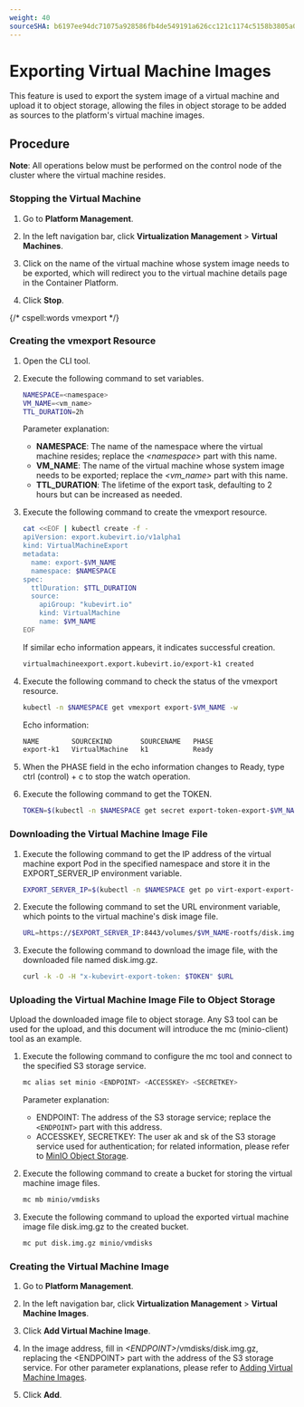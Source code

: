 ```yaml
---
weight: 40
sourceSHA: b6197ee94dc71075a928586fb4de549191a626cc121c1174c5158b3805a0dd06
---
```


# Exporting Virtual Machine Images

This feature is used to export the system image of a virtual machine and upload it to object storage, allowing the files in object storage to be added as sources to the platform's virtual machine images.

## Procedure

**Note**: All operations below must be performed on the control node of the cluster where the virtual machine resides.
<Steps>
### Stopping the Virtual Machine

1. Go to **Platform Management**.

2. In the left navigation bar, click **Virtualization Management** > **Virtual Machines**.

3. Click on the name of the virtual machine whose system image needs to be exported, which will redirect you to the virtual machine details page in the Container Platform.

4. Click **Stop**.

{/* cspell:words vmexport */}

### Creating the vmexport Resource

1. Open the CLI tool.

2. Execute the following command to set variables.

   ```bash
   NAMESPACE=<namespace>
   VM_NAME=<vm_name>
   TTL_DURATION=2h
   ```

   Parameter explanation:

   - **NAMESPACE**: The name of the namespace where the virtual machine resides; replace the *\<namespace>* part with this name.
   - **VM\_NAME**: The name of the virtual machine whose system image needs to be exported; replace the *\<vm\_name>* part with this name.
   - **TTL\_DURATION**: The lifetime of the export task, defaulting to 2 hours but can be increased as needed.

3. Execute the following command to create the vmexport resource.

   ```bash
   cat <<EOF | kubectl create -f -
   apiVersion: export.kubevirt.io/v1alpha1
   kind: VirtualMachineExport
   metadata:
     name: export-$VM_NAME
     namespace: $NAMESPACE
   spec:
     ttlDuration: $TTL_DURATION
     source:
       apiGroup: "kubevirt.io"
       kind: VirtualMachine
       name: $VM_NAME
   EOF
   ```

   If similar echo information appears, it indicates successful creation.

   ```bash
   virtualmachineexport.export.kubevirt.io/export-k1 created
   ```

4. Execute the following command to check the status of the vmexport resource.

   ```bash
   kubectl -n $NAMESPACE get vmexport export-$VM_NAME -w
   ```

   Echo information:

   ```bash
   NAME        SOURCEKIND       SOURCENAME   PHASE
   export-k1   VirtualMachine   k1           Ready
   ```

5. When the PHASE field in the echo information changes to Ready, type ctrl (control) + c to stop the watch operation.

6. Execute the following command to get the TOKEN.

   ```bash
   TOKEN=$(kubectl -n $NAMESPACE get secret export-token-export-$VM_NAME -o jsonpath={.data.token} | base64 -d)
   ```

### Downloading the Virtual Machine Image File

1. Execute the following command to get the IP address of the virtual machine export Pod in the specified namespace and store it in the EXPORT\_SERVER\_IP environment variable.

   ```bash
   EXPORT_SERVER_IP=$(kubectl -n $NAMESPACE get po virt-export-export-$VM_NAME -o jsonpath='{.status.podIP}')
   ```

2. Execute the following command to set the URL environment variable, which points to the virtual machine's disk image file.

   ```bash
   URL=https://$EXPORT_SERVER_IP:8443/volumes/$VM_NAME-rootfs/disk.img.gz
   ```

3. Execute the following command to download the image file, with the downloaded file named disk.img.gz.

   ```bash
   curl -k -O -H "x-kubevirt-export-token: $TOKEN" $URL
   ```

### Uploading the Virtual Machine Image File to Object Storage

Upload the downloaded image file to object storage. Any S3 tool can be used for the upload, and this document will introduce the mc (minio-client) tool as an example.

1. Execute the following command to configure the mc tool and connect to the specified S3 storage service.

   ```bash
   mc alias set minio <ENDPOINT> <ACCESSKEY> <SECRETKEY>
   ```

   Parameter explanation:

   - ENDPOINT: The address of the S3 storage service; replace the `<ENDPOINT>` part with this address.
   - ACCESSKEY, SECRETKEY: The user ak and sk of the S3 storage service used for authentication; for related information, please refer to [MinIO Object Storage](https://min.io/docs/minio/kubernetes/upstream/index.html?ref=docs-redirect).

2. Execute the following command to create a bucket for storing the virtual machine image files.

   ```bash
   mc mb minio/vmdisks
   ```

3. Execute the following command to upload the exported virtual machine image file disk.img.gz to the created bucket.

   ```bash
   mc put disk.img.gz minio/vmdisks
   ```

### Creating the Virtual Machine Image

1. Go to **Platform Management**.

2. In the left navigation bar, click **Virtualization Management** > **Virtual Machine Images**.

3. Click **Add Virtual Machine Image**.

4. In the image address, fill in *\<ENDPOINT>*/vmdisks/disk.img.gz, replacing the \<ENDPOINT> part with the address of the S3 storage service. For other parameter explanations, please refer to [Adding Virtual Machine Images](../functions/add_image.md).

5. Click **Add**.
</Steps>
